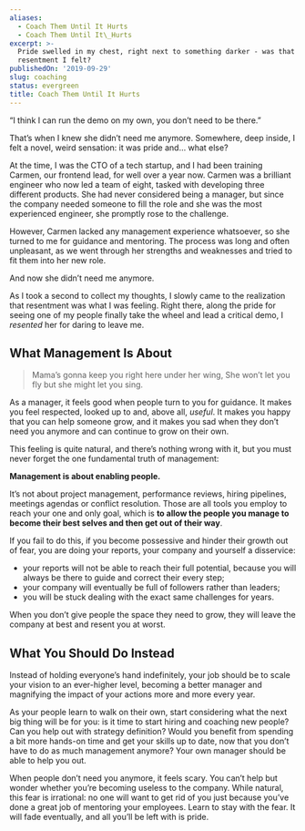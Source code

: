 ```yaml
---
aliases:
  - Coach Them Until It Hurts
  - Coach Them Until It\_Hurts
excerpt: >-
  Pride swelled in my chest, right next to something darker - was that
  resentment I felt?
publishedOn: '2019-09-29'
slug: coaching
status: evergreen
title: Coach Them Until It Hurts
---
```

“I think I can run the demo on my own, you don’t need to be there.”

That’s when I knew she didn’t need me anymore. Somewhere, deep inside, I felt a novel, weird sensation: it was pride and… what else?

At the time, I was the CTO of a tech startup, and I had been training Carmen, our frontend lead, for well over a year now. Carmen was a brilliant engineer who now led a team of eight, tasked with developing three different products. She had never considered being a manager, but since the company needed someone to fill the role and she was the most experienced engineer, she promptly rose to the challenge.

However, Carmen lacked any management experience whatsoever, so she turned to me for guidance and mentoring. The process was long and often unpleasant, as we went through her strengths and weaknesses and tried to fit them into her new role.

And now she didn’t need me anymore.

As I took a second to collect my thoughts, I slowly came to the realization that resentment was what I was feeling. Right there, along the pride for seeing one of my people finally take the wheel and lead a critical demo, I _resented_ her for daring to leave me.

## What Management Is About

> Mama’s gonna keep you right here under her wing,
> She won’t let you fly but she might let you sing.

As a manager, it feels good when people turn to you for guidance. It makes you feel respected, looked up to and, above all, _useful_. It makes you happy that you can help someone grow, and it makes you sad when they don’t need you anymore and can continue to grow on their own.

This feeling is quite natural, and there’s nothing wrong with it, but you must never forget the one fundamental truth of management:

**Management is about enabling people.**

It’s not about project management, performance reviews, hiring pipelines, meetings agendas or conflict resolution. Those are all tools you employ to reach your one and only goal, which is **to allow the people you manage to become their best selves and then get out of their way**.

If you fail to do this, if you become possessive and hinder their growth out of fear, you are doing your reports, your company and yourself a disservice:

- your reports will not be able to reach their full potential, because you will always be there to guide and correct their every step;
- your company will eventually be full of followers rather than leaders;
- you will be stuck dealing with the exact same challenges for years.

When you don’t give people the space they need to grow, they will leave the company at best and resent you at worst.

## What You Should Do Instead

Instead of holding everyone’s hand indefinitely, your job should be to scale your vision to an ever-higher level, becoming a better manager and magnifying the impact of your actions more and more every year.

As your people learn to walk on their own, start considering what the next big thing will be for you: is it time to start hiring and coaching new people? Can you help out with strategy definition? Would you benefit from spending a bit more hands-on time and get your skills up to date, now that you don’t have to do as much management anymore? Your own manager should be able to help you out.

When people don’t need you anymore, it feels scary. You can’t help but wonder whether you’re becoming useless to the company. While natural, this fear is irrational: no one will want to get rid of you just because you’ve done a great job of mentoring your employees. Learn to stay with the fear. It will fade eventually, and all you’ll be left with is pride.
